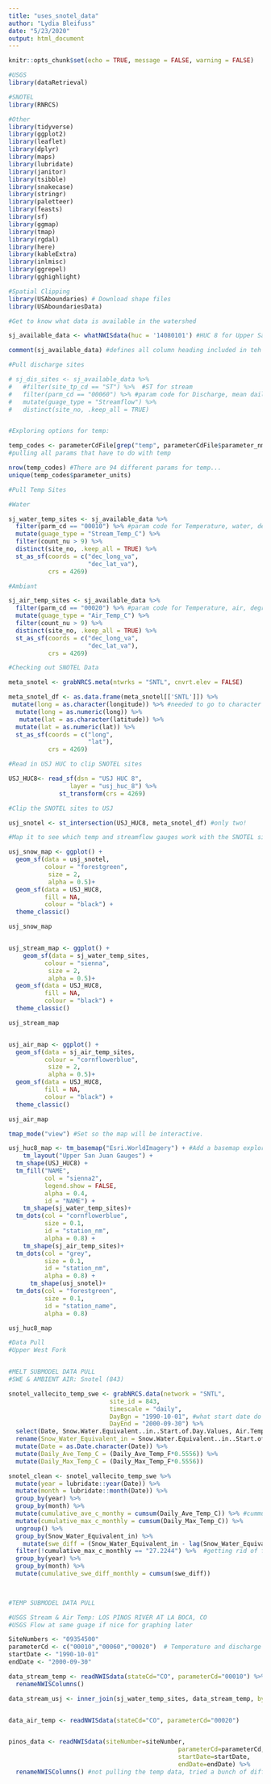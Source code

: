 ```yaml
---
title: "uses_snotel_data"
author: "Lydia Bleifuss"
date: "5/23/2020"
output: html_document
---
```



```r
knitr::opts_chunk$set(echo = TRUE, message = FALSE, warning = FALSE)
```

```r
#USGS
library(dataRetrieval)

#SNOTEL
library(RNRCS)

#Other 
library(tidyverse)
library(ggplot2)
library(leaflet)
library(dplyr)
library(maps)
library(lubridate)
library(janitor)
library(tsibble)
library(snakecase)
library(stringr)
library(paletteer)
library(feasts)
library(sf)
library(ggmap)
library(tmap)
library(rgdal)
library(here)
library(kableExtra)
library(inlmisc)
library(ggrepel)
library(gghighlight)

#Spatial Clipping 
library(USAboundaries) # Download shape files
library(USAboundariesData)
```


```r

#Get to know what data is available in the watershed

sj_available_data <- whatNWISdata(huc = '14080101') #HUC 8 for Upper San Juan 

comment(sj_available_data) #defines all column heading included in teh dataset 

#Pull discharge sites

# sj_dis_sites <- sj_available_data %>% 
#   #filter(site_tp_cd == "ST") %>%  #ST for stream
#   filter(parm_cd == "00060") %>% #param code for Discharge, mean daily (cfs)
#   mutate(guage_type = "Streamflow") %>% 
#   distinct(site_no, .keep_all = TRUE)


#Exploring options for temp: 

temp_codes <- parameterCdFile[grep("temp", parameterCdFile$parameter_nm, ignore.case = TRUE),] 
#pulling all params that have to do with temp

nrow(temp_codes) #There are 94 different params for temp...
unique(temp_codes$parameter_units) 

#Pull Temp Sites

#Water

sj_water_temp_sites <- sj_available_data %>% 
  filter(parm_cd == "00010") %>% #param code for Temperature, water, degrees C
  mutate(guage_type = "Stream_Temp_C") %>% 
  filter(count_nu > 9) %>% 
  distinct(site_no, .keep_all = TRUE) %>% 
  st_as_sf(coords = c("dec_long_va",
                      "dec_lat_va"), 
           crs = 4269)

#Ambiant

sj_air_temp_sites <- sj_available_data %>% 
  filter(parm_cd == "00020") %>% #param code for Temperature, air, degrees C
  mutate(guage_type = "Air_Temp_C") %>% 
  filter(count_nu > 9) %>% 
  distinct(site_no, .keep_all = TRUE) %>% 
  st_as_sf(coords = c("dec_long_va",
                      "dec_lat_va"), 
           crs = 4269)

```

```r
#Checking out SNOTEL Data

meta_snotel <- grabNRCS.meta(ntwrks = "SNTL", cnvrt.elev = FALSE) 

meta_snotel_df <- as.data.frame(meta_snotel[['SNTL']]) %>% 
 mutate(long = as.character(longitude)) %>% #needed to go to character first then numberic, not sure why but it was being weird 
  mutate(long = as.numeric(long)) %>% 
   mutate(lat = as.character(latitude)) %>% 
  mutate(lat = as.numeric(lat)) %>% 
  st_as_sf(coords = c("long",
                      "lat"), 
           crs = 4269)

#Read in USJ HUC to clip SNOTEL sites

USJ_HUC8<- read_sf(dsn = "USJ HUC 8",
                 layer = "usj_huc_8") %>% 
              st_transform(crs = 4269)

#Clip the SNOTEL sites to USJ 

usj_snotel <- st_intersection(USJ_HUC8, meta_snotel_df) #only two! 

```

```r
#Map it to see which temp and streamflow gauges work with the SNOTEL sites

usj_snow_map <- ggplot() +
  geom_sf(data = usj_snotel,
          colour = "forestgreen", 
           size = 2,
           alpha = 0.5)+
  geom_sf(data = USJ_HUC8,
          fill = NA,
          colour = "black") +
  theme_classic()

usj_snow_map


usj_stream_map <- ggplot() +
    geom_sf(data = sj_water_temp_sites,
          colour = "sienna", 
           size = 2,
           alpha = 0.5)+
  geom_sf(data = USJ_HUC8,
          fill = NA,
          colour = "black") +
  theme_classic()

usj_stream_map


usj_air_map <- ggplot() +
  geom_sf(data = sj_air_temp_sites,
          colour = "cornflowerblue", 
           size = 2,
           alpha = 0.5)+
  geom_sf(data = USJ_HUC8,
          fill = NA,
          colour = "black") +
  theme_classic()

usj_air_map
```

```r
tmap_mode("view") #Set so the map will be interactive.

usj_huc8_map <- tm_basemap("Esri.WorldImagery") + #Add a basemap explored previously in mapview.
    tm_layout("Upper San Juan Gauges") +
  tm_shape(USJ_HUC8) +
  tm_fill("NAME",
          col = "sienna2",
          legend.show = FALSE,
          alpha = 0.4,
          id = "NAME") +
    tm_shape(sj_water_temp_sites)+
  tm_dots(col = "cornflowerblue",
          size = 0.1,
          id = "station_nm",
          alpha = 0.8) +
    tm_shape(sj_air_temp_sites)+
  tm_dots(col = "grey",
          size = 0.1,
          id = "station_nm",
          alpha = 0.8) +
      tm_shape(usj_snotel)+
  tm_dots(col = "forestgreen",
          size = 0.1,
          id = "station_name",
          alpha = 0.8)

usj_huc8_map

```


```r
#Data Pull 
#Upper West Fork


#MELT SUBMODEL DATA PULL 
#SWE & AMBIENT AIR: Snotel (843) 

snotel_vallecito_temp_swe <- grabNRCS.data(network = "SNTL", 
                            site_id = 843,
                            timescale = "daily", 
                            DayBgn = "1990-10-01", #what start date do we want? 
                            DayEnd = "2000-09-30") %>% 
  select(Date, Snow.Water.Equivalent..in..Start.of.Day.Values, Air.Temperature.Average..degF., Air.Temperature.Maximum..degF.) %>% 
  rename(Snow_Water_Equivalent_in = Snow.Water.Equivalent..in..Start.of.Day.Values, Daily_Ave_Temp_F = Air.Temperature.Average..degF., Daily_Max_Temp_F = Air.Temperature.Maximum..degF.)%>% 
  mutate(Date = as.Date.character(Date)) %>% 
  mutate(Daily_Ave_Temp_C = (Daily_Ave_Temp_F*0.5556)) %>% 
  mutate(Daily_Max_Temp_C = (Daily_Max_Temp_F*0.5556))

snotel_clean <- snotel_vallecito_temp_swe %>% 
  mutate(year = lubridate::year(Date)) %>% 
  mutate(month = lubridate::month(Date)) %>% 
  group_by(year) %>% 
  group_by(month) %>% 
  mutate(cumulative_ave_c_monthy = cumsum(Daily_Ave_Temp_C)) %>% #cummualative by ave daily (for each month)
  mutate(cumulative_max_c_monthly = cumsum(Daily_Max_Temp_C)) %>% 
  ungroup() %>%
  group_by(Snow_Water_Equivalent_in) %>%
    mutate(swe_diff = (Snow_Water_Equivalent_in - lag(Snow_Water_Equivalent_in))) %>% #column for change in SWE (CAN"T GET THIS TO WORK UGHHHHHHH)
  filter(!cumulative_max_c_monthly == "27.2244") %>%  #getting rid of first row because of NA
  group_by(year) %>% 
  group_by(month) %>% 
  mutate(cumulative_swe_diff_monthly = cumsum(swe_diff))
  


#TEMP SUBMODEL DATA PULL 

#USGS Stream & Air Temp: LOS PINOS RIVER AT LA BOCA, CO
#USGS Flow at same guage if nice for graphing later 

SiteNumbers <- "09354500"
parameterCd <- c("00010","00060","00020")  # Temperature and discharge
startDate <- "1990-10-01"
endDate <- "2000-09-30"

data_stream_temp <- readNWISdata(stateCd="CO", parameterCd="00010") %>% 
  renameNWISColumns()

data_stream_usj <- inner_join(sj_water_temp_sites, data_stream_temp, by = "site_no") #wow one measurement, great, why does it say there are over 2,000 WHERE ARE THEY 


data_air_temp <- readNWISdata(stateCd="CO", parameterCd="00020")


pinos_data <- readNWISdata(siteNumber=siteNumber, 
                                               parameterCd=parameterCd, 
                                               startDate=startDate, 
                                               endDate=endDate) %>% 
  renameNWISColumns() #not pulling the temp data, tried a bunch of different methods, not sure why

```

